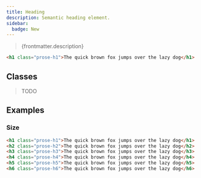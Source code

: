 ```yaml
---
title: Heading
description: Semantic heading element.
sidebar:
  badge: New
---
```



> {frontmatter.description}

<Tabs syncKey="framework">
  <TabItem label="html">
  
```html live
<h1 class="prose-h1">The quick brown fox jumps over the lazy dog</h1>
```

  </TabItem>
</Tabs>

## Classes

> TODO

## Examples

### Size

```html live
<h1 class="prose-h1">The quick brown fox jumps over the lazy dog</h1>
<h2 class="prose-h2">The quick brown fox jumps over the lazy dog</h2>
<h3 class="prose-h3">The quick brown fox jumps over the lazy dog</h3>
<h4 class="prose-h4">The quick brown fox jumps over the lazy dog</h4>
<h5 class="prose-h5">The quick brown fox jumps over the lazy dog</h5>
<h6 class="prose-h6">The quick brown fox jumps over the lazy dog</h6>
```

